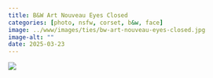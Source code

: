 ```yaml
---
title: B&W Art Nouveau Eyes Closed
categories: [photo, nsfw, corset, b&w, face]
image: ../www/images/ties/bw-art-nouveau-eyes-closed.jpg
image-alt: ""
date: 2025-03-23
---
```



![](../www/images/ties/bw-art-nouveau-eyes-closed.jpg)

